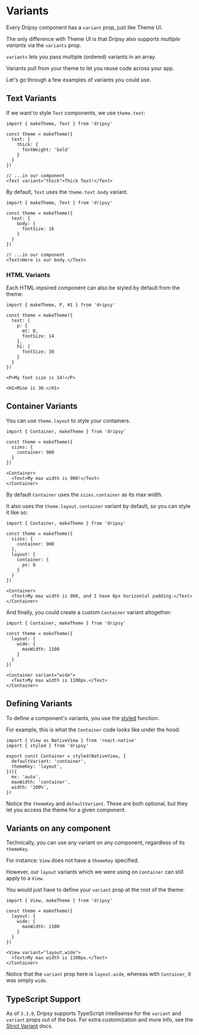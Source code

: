 # Variants

Every Dripsy component has a `variant` prop, just like Theme UI.

The only difference with Theme UI is that Dripsy also supports _multiple variants_ via the `variants` prop.

`variants` lets you pass multiple (ordered) variants in an array.

Variants pull from your theme to let you reuse code across your app.

Let's go through a few examples of variants you could use.

## Text Variants

If we want to style `Text` components, we use `theme.text`:

```tsx
import { makeTheme, Text } from 'dripsy'

const theme = makeTheme({
  text: {
    thick: {
      fontWeight: 'bold'
    }
  }
})

// ...in our component
<Text variant="thick">Thick Text!</Text>
```

By default, `Text` uses the `theme.text.body` variant.

```tsx
import { makeTheme, Text } from 'dripsy'

const theme = makeTheme({
  text: {
    body: {
      fontSize: 16
    }
  }
})

// ...in our component
<Text>Here is our body.</Text>
```

### HTML Variants

Each HTML-inpsired component can also be styled by default from the theme:

```tsx
import { makeTheme, P, H1 } from 'dripsy'

const theme = makeTheme({
  text: {
    p: {
      mt: 0,
      fontSize: 14
    },
    h1: {
      fontSize: 30
    }
  }
})

<P>My font size is 14!</P>

<H1>Mine is 30.</H1>
```

## Container Variants

You can use `theme.layout` to style your containers.

```tsx
import { Container, makeTheme } from 'dripsy'

const theme = makeTheme({
  sizes: {
    container: 900
  }
})

<Container>
  <Text>My max width is 900!</Text>
</Container>
```

By default `Container` uses the `sizes.container` as its max width.

It also uses the `theme.layout.container` variant by default, so you can style it like so:

```tsx
import { Container, makeTheme } from 'dripsy'

const theme = makeTheme({
  sizes: {
    container: 900
  },
  layout: {
    container: {
      px: 8
    }
  }
})

<Container>
  <Text>My max width is 900, and I have 8px horizontal padding.</Text>
</Container>
```

And finally, you could create a custom `Container` variant altogether:

```tsx
import { Container, makeTheme } from 'dripsy'

const theme = makeTheme({
  layout: {
    wide: {
      maxWidth: 1100
    }
  }
})

<Container variant="wide">
  <Text>My max width is 1100px.</Text>
</Container>
```

## Defining Variants

To define a component's variants, you use the [styled](/apis/styled) function.

For example, this is what the `Container` code looks like under the hood:

```tsx
import { View as NativeView } from 'react-native'
import { styled } from 'dripsy'

export const Container = styled(NativeView, {
  defaultVariant: 'container',
  themeKey: 'layout',
})({
  mx: 'auto',
  maxWidth: 'container',
  width: '100%',
})
```

Notice the `themeKey` and `defaultVariant`. These are both optional, but they let you access the theme for a given component.

## Variants on any component

Technically, you can use any variant on any component, regardless of its `themeKey`.

For instance: `View` does not have a `themeKey` specified.

However, our `layout` variants which we were using on `Container` can still apply to a `View`.

You would just have to define your `variant` prop at the root of the theme:

```tsx
import { View, makeTheme } from 'dripsy'

const theme = makeTheme({
  layout: {
    wide: {
      maxWidth: 1100
    }
  }
})

<View variant="layout.wide">
  <Text>My max width is 1100px.</Text>
</Container>
```

Notice that the `variant` prop here is `layout.wide`, whereas with `Container`, it was simply `wide`.

## TypeScript Support

As of `3.3.0`, Dripsy supports TypeScript intellisense for the `variant` and `variant` props out of the box. For extra customization and more info, see the [Strict Variant](/typescript/variants) docs.
